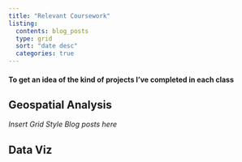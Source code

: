 ```yaml
---
title: "Relevant Coursework"
listing: 
  contents: blog_posts
  type: grid
  sort: "date desc"
  categories: true
---
```


#### **To get an idea of the kind of projects I've completed in each class**

## Geospatial Analysis

*Insert Grid Style Blog posts here*

## Data Viz

## 
